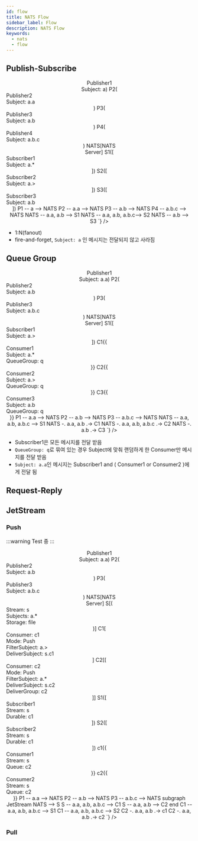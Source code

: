 ```yaml
---
id: flow
title: NATS Flow
sidebar_label: Flow
description: NATS Flow
keywords:
  - nats
  - flow
---
```


## Publish-Subscribe

<center>
  <Mermaid
    chart={`flowchart LR
    P1(<div align=left>Publisher1<br/>Subject: a</div>)
    P2(<div align=left>Publisher2<br/>Subject: a.a</div>)
    P3(<div align=left>Publisher3<br/>Subject: a.b</div>)
    P4(<div align=left>Publisher4<br/>Subject: a.b.c</div>)
    NATS[NATS<br/>Server]
    S1([<div align=left>Subscriber1<br/>Subject: a.*</div>])
    S2([<div align=left>Subscriber2<br/>Subject: a.></div>])
    S3([<div align=left>Subscriber3<br/>Subject: a.b</div>])
    P1 -- a --> NATS
    P2 -- a.a --> NATS
    P3 -- a.b --> NATS
    P4 -- a.b.c --> NATS
    NATS -- a.a, a.b --> S1
    NATS -- a.a, a.b, a.b.c--> S2
    NATS -- a.b --> S3
`}
  />
</center>

- 1:N(fanout)
- fire-and-forget, `Subject: a` 인 메시지는 전달되지 않고 사라짐

## Queue Group

<center>
  <Mermaid
    chart={`flowchart LR
    P1(<div align=left>Publisher1<br/>Subject: a.a</div>)
    P2(<div align=left>Publisher2<br/>Subject: a.b</div>)
    P3(<div align=left>Publisher3<br/>Subject: a.b.c</div>)
    NATS[NATS<br/>Server]
    S1([<div align=left>Subscriber1<br/>Subject: a.></div>])
    C1{{<div align=left>Consumer1<br/>Subject: a.*<br/>QueueGroup: q</div>}}
    C2{{<div align=left>Consumer2<br/>Subject: a.><br/>QueueGroup: q</div>}}
    C3{{<div align=left>Consumer3<br/>Subject: a.b<br/>QueueGroup: q</div>}}
    P1 -- a.a --> NATS
    P2 -- a.b --> NATS
    P3 -- a.b.c --> NATS
    NATS -- a.a, a.b, a.b.c --> S1
    NATS -. a.a, a.b .-> C1
    NATS -. a.a, a.b, a.b.c .-> C2
    NATS -. a.b .-> C3
`}
  />
</center>

- Subscriber1은 모든 메시지를 전달 받음
- `QueueGroup: q`로 묶여 있는 경우 Subject에 맞춰 랜덤하게 한 Consumer만 메시지를 전달 받음
- `Subject: a.a`인 메시지는 Subscriber1 and ( Consumer1 or Consumer2 )에게 전달 됨

## Request-Reply

## JetStream

### Push

:::warning
Test 중
:::

<center>
  <Mermaid
    chart={`flowchart LR
    P1(<div align=left>Publisher1<br/>Subject: a.a</div>)
    P2(<div align=left>Publisher2<br/>Subject: a.b</div>)
    P3(<div align=left>Publisher3<br/>Subject: a.b.c</div>)
    NATS[NATS<br/>Server]
    S[(<div align=left>Stream: s<br/>Subjects: a.*<br/>Storage: file</div>)]
    C1[<div align=left>Consumer: c1<br/>Mode: Push<br/>FilterSubject: a.><br/>DeliverSubject: s.c1</div>]
    C2[[<div align=left>Consumer: c2<br/>Mode: Push<br/>FilterSubject: a.*<br/>DeliverSubject: s.c2<br/>DeliverGroup: c2</div>]]
    S1([<div align=left>Subscriber1<br/>Stream: s<br/>Durable: c1</div>])
    S2([<div align=left>Subscriber2<br/>Stream: s<br/>Durable: c1</div>])
    c1{{<div align=left>Consumer1<br/>Stream: s<br/>Queue: c2</div>}}
    c2{{<div align=left>Consumer2<br/>Stream: s<br/>Queue: c2</div>}}
    P1 -- a.a --> NATS
    P2 -- a.b --> NATS
    P3 -- a.b.c --> NATS
    subgraph JetStream
    NATS --> S
    S -- a.a, a.b, a.b.c --> C1
    S -- a.a, a.b --> C2
    end
    C1 -- a.a, a.b, a.b.c --> S1
    C1 -- a.a, a.b, a.b.c --> S2
    C2 -. a.a, a.b .-> c1
    C2 -. a.a, a.b .-> c2
`}
  />
</center>

### Pull
